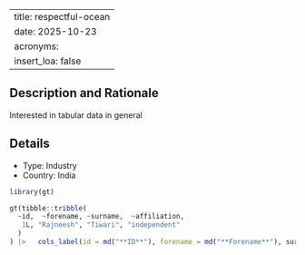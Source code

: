 
---
title: respectful-ocean
date: 2025-10-23
acronyms:
  insert_loa: false
---

## Description and Rationale

Interested in tabular data in general

## Details

* Type: Industry
* Country: India

```r
library(gt)

gt(tibble::tribble(
  ~id,  ~forename, ~surname,  ~affiliation,
   1L, "Rajneesh", "Tiwari", "independent"
  )
) |>   cols_label(id = md("**ID**"), forename = md("**Forename**"), surname ~ md("**Surname**"), affiliation ~ md("**Affiliation**"))
```
